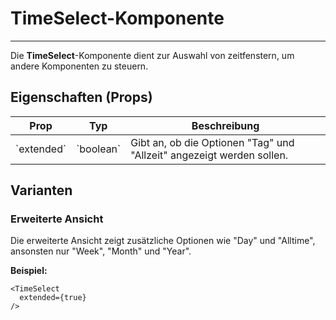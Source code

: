 
<Meta of={TimeSelectStories} />

# TimeSelect-Komponente
---
Die **TimeSelect**-Komponente dient zur Auswahl von zeitfenstern, um andere Komponenten zu steuern.


## Eigenschaften (Props)

<table style={{ width: '100%', borderCollapse: 'collapse', marginTop: '16px' }}>
  <thead>
    <tr>
      <th style={{ textAlign: 'left', padding: '8px', borderBottom: '2px solid #ddd' }}>Prop</th>
      <th style={{ textAlign: 'left', padding: '8px', borderBottom: '2px solid #ddd' }}>Typ</th>
      <th style={{ textAlign: 'left', padding: '8px', borderBottom: '2px solid #ddd' }}>Beschreibung</th>
    </tr>
  </thead>
  <tbody>
    <tr>
      <td style={{ padding: '8px', borderBottom: '1px solid #ddd' }}>`extended`</td>
      <td style={{ padding: '8px', borderBottom: '1px solid #ddd' }}>`boolean`</td>
      <td style={{ padding: '8px', borderBottom: '1px solid #ddd' }}>Gibt an, ob die Optionen "Tag" und "Allzeit" angezeigt werden sollen.</td>
    </tr>
  </tbody>
</table>



## Varianten

### Erweiterte Ansicht

Die erweiterte Ansicht zeigt zusätzliche Optionen wie "Day" und "Alltime", ansonsten nur "Week", "Month" und "Year".

<Canvas of={TimeSelectStories._TimeSelect} />

**Beispiel:**
```tsx
<TimeSelect
  extended={true}
/>
